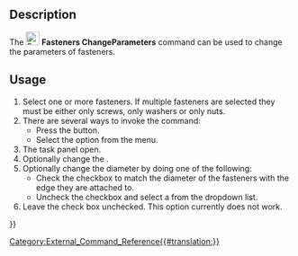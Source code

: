 <languages/>
<translate>

<!--T:1-->
{{Docnav
|[[Fasteners_3dPrintSettings|3dPrintSettings]]
|
|[[Fasteners_Workbench|Fasteners]]
|IconL=Fasteners_ScrewCalculator.svg
|IconR=
|IconC=Fasteners_workbench_icon.svg
}}

<!--T:2-->
{{GuiCommand
|Name=Fasteners ChangeParameters
|MenuLocation=Fasteners → Change fastener parameters
|Workbenches=[[Fasteners_Workbench|Fasteners]]
|Shortcut=None
|SeeAlso=
}}

==Description== <!--T:3--> 

<!--T:4-->
The [[Image:Fasteners_ChangeParameters.svg|24px]] '''Fasteners ChangeParameters''' command can be used to change the parameters of fasteners.

==Usage== <!--T:5--> 

<!--T:6-->
# Select one or more fasteners. If multiple fasteners are selected they must be either only screws, only washers or only nuts.
# There are several ways to invoke the command:
#* Press the {{Button|[[Image:Fasteners_ChangeParameters.svg|16px]] [[Fasteners_ChangeParameters|Change fastener parameters]]}} button.
#* Select the {{MenuCommand|Fasteners → [[Image:Fasteners_ChangeParameters.svg|16px]] Change fastener parameters}} option from the menu.
# The {{MenuCommand|Change fastener parameters}} task panel open.
# Optionally change the {{MenuCommand|Fastener type}}.
# Optionally change the diameter by doing one of the following:
#* Check the {{MenuCommand|Auto set diameter}} checkbox to match the diameter of the fasteners with the edge they are attached to.
#* Uncheck the {{MenuCommand|Auto set diameter}} checkbox and select a {{MenuCommand|Diameter}} from the dropdown list.
# Leave the {{MenuCommand|Set length}} check box unchecked. This option currently does not work.


<!--T:7-->
{{Docnav
|[[Fasteners_3dPrintSettings|3dPrintSettings]]
|
|[[Fasteners_Workbench|Fasteners]]
|IconL=Fasteners_ScrewCalculator.svg
|IconR=
|IconC=Fasteners_workbench_icon.svg
}}

</translate>
[[Category:External_Command_Reference{{#translation:}}]]
{{Fasteners_Tools_navi{{#translation:}}}}